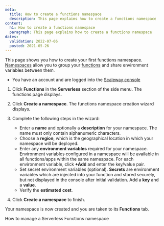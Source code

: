 ```yaml
---
meta:
  title: How to create a functions namespace
  description: This page explains how to create a functions namespace
content:
  h1: How to create a functions namespace
  paragraph: This page explains how to create a functions namespace
dates:
  validation: 2022-07-06
  posted: 2021-05-26
---
```


This page shows you how to create your first functions namespace. [Namespaces](/compute/functions/concepts/#namespace) allow you to group your [functions](/compute/functions/concepts/#function) and share environment variables between them.

<Message type="requirement">

  - You have an account and are logged into the [Scaleway console](https://console.scaleway.com)

</Message>


1. Click **Functions** in the **Serverless** section of the side menu. The functions page displays.

  <Lightbox src="scaleway-functions-creation.webp" alt="" />

2. Click **Create a namespace**. The functions namespace creation wizard displays.

3. Complete the following steps in the wizard: 

    - Enter a **name** and optionally a **description** for your namespace. The name must only contain alphanumeric characters.
    - Choose a **region**, which is the geographical location in which your namespace will be deployed.
    - Enter any **environment variables** required for your namespace. Environment variables configured in a namespace will be available in all functions/apps within the same namespace. For each environment variable, click **+Add** and enter the key/value pair.
    - Set secret environment variables (optional). **Secrets** are environment variables which are injected into your function and stored securely, but not displayed in the console after initial validation. Add a **key** and a **value**.
    - Verify the **estimated cost**.

4. Click **Create a namespace** to finish.

Your namespace is now created and you are taken to its **Functions** tab.

<Navigation title="See Also">
  <NextButton to="/compute/functions/how-to/manage-a-functions-namespace/">How to manage a Serverless Functions namespace</NextButton>
</Navigation>
